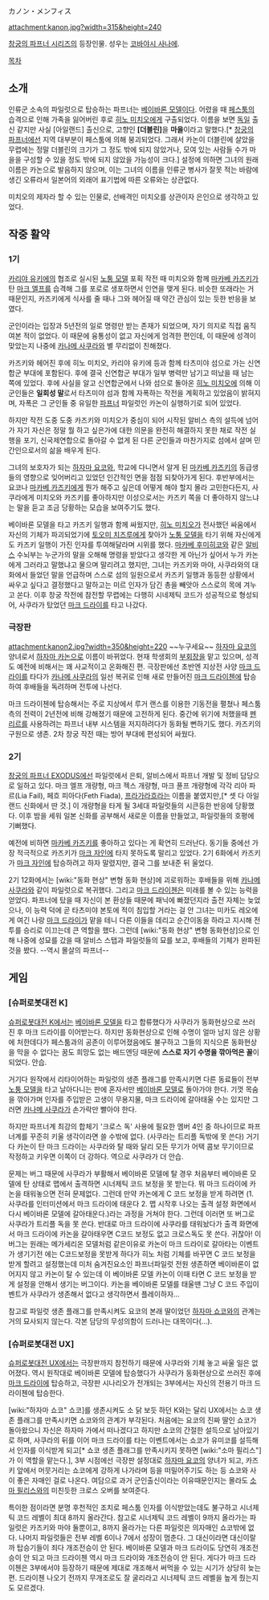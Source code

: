 カノン・メンフィス

attachment:kanon.jpg?width=315&height=240

[[창궁의 파프너 시리즈]]의 등장인물. 성우는 [[코바야시 사나에]].

[[목차]]
== 소개 ==
인류군 소속의 파일럿으로 탑승하는 파프너는 [[베이바론 모델]]이다. 어렸을 때 [[페스툼]]의 습격으로 인해 가족을 잃어버린 후로 [[히노 미치오]]에게 구출되었다. 이름을 보면 [[독일]] 출신 같지만 사실 [아일랜드] 출신으로, 고향인 '''[더블린]'''을 '''마을'''이라고 말했다.[* [[창궁의 파프너]]에선 지역 대부분이 페스툼에 의해 붕괴되었다. 그래서 카논이 더블린에 살았을 무렵에는 정말 더블린의 크기가 그 정도 밖에 되지 않았거나, 모여 있는 사람들 수가 마을을 구성할 수 있을 정도 밖에 되지 않았을 가능성이 크다.] 설정에 의하면 그녀의 원래 이름은 카논으로 발음하지 않으며, 이는 그녀의 이름을 인류군 병사가 잘못 적는 바람에 생긴 오류라서 일본어의 외래어 표기법에 따른 오류와는 상관없다.

미치오의 제자라 할 수 있는 인물로, 선배격인 미치오를 상관이자 은인으로 생각하고 있었다.

== 작중 활약 ==
=== 1기 ===
[[카리야 유키에]]의 협조로 실시된 [[노퉁 모델]] 포획 작전 때 미치오와 함께 [[마카베 카즈키]]가 탄 [[마크 엘프]]를 습격해 그를 포로로 생포하면서 인연을 맺게 된다. 비슷한 또래라는 거 때문인지, 카즈키에게 식사를 줄 때나 그와 헤어질 때 약간 관심이 있는 듯한 반응을 보였다.

군인이라는 입장과 5년전의 일로 명령만 받는 존재가 되었으며, 자기 의지로 직접 움직여본 적이 없었다. 이 때문에 융통성이 없고 자신에게 엄격한 편인데, 이 때문에 성격이 맞았는지 나중에 [[카나메 사쿠라]]와 별 무리없이 친해졌다.

카즈키와 헤어진 후에 히노 미치오, 카리야 유키에 등과 함께 타츠미야 섬으로 가는 신연합군 부대에 포함된다. 후에 결국 신연합군 부대가 일부 병력만 남기고 떠났을 때 남는 쪽에 있었다. 후에 사실을 알고 신연합군에서 나와 섬으로 돌아온 [[히노 미치오]]에 의해 이 군인들은 '''일회성 말'''로서 타츠미야 섬과 함께 자폭하는 작전을 계획하고 있었음이 밝혀지며, 자폭은 그 군인들 중 유일한 [[파프너]] 파일럿인 카논이 실행하기로 되어 있었다.

하지만 작전 도중 도중 카즈키와 미치오가 중심이 되어 시작된 알비스 측의 설득에 넘어가 자기 자신은 정말 뭘 하고 싶은가에 대한 의문을 완전히 해결하지 못한 채로 작전 실행을 포기, 신국제연합으로 돌아갈 수 없게 된 다른 군인들과 마찬가지로 섬에서 살며 민간인으로서의 삶을 배우게 된다.

그녀의 보호자가 되는 [[하자마 요코]]와, 학교에 다니면서 알게 된 [[마카베 카즈키]]의 동급생들의 영향으로 잊어버리고 있었던 인간적인 면을 점점 되찾아가게 된다. 후반부에서는 요코나 [[마카베 카즈키]]에게 뭔가 해주고 싶은데 어떻게 해야 할지 몰라 고민한다든지, 사쿠라에게 미치오와 카즈키를 좋아하지만 이성으로서는 카즈키 쪽을 더 좋아하지 않느냐는 말을 듣고 조금 당황하는 모습을 보여주기도 했다.

베이바론 모델을 타고 카즈키 일행과 함께 싸웠지만, [[히노 미치오]]가 전사했던 싸움에서 자신의 기체가 파괴되었기에 [[토오미 치즈루]]에게 찾아가 [[노퉁 모델]]을 타기 위해 자신에게도 카즈키 일행이 가진 인자를 투여해달라며 시위를 했다. [[마카베 후미히코]]와 같은 [[알비스]] 수뇌부는 누군가의 말을 오해해 명령을 받았다고 생각한 게 아닌가 싶어서 누가 카논에게 그러라고 말했냐고 물으며 말리려고 했지만, 그녀는 카즈키와 마야, 사쿠라와의 대화에서 들었던 말을 언급하며 스스로 섬의 일원으로서 카즈키 일행과 동등한 상황에서 싸우고 싶다고 결정했다고 말하고는 미르 인자가 담긴 총을 빼앗아 스스로의 목에 겨누고 쏜다. 이후 창궁 작전에 참전할 무렵에는 다행히 시네제틱 코드가 성공적으로 형성되어, 사쿠라가 탔었던 [[마크 드라이]]를 타고 나갔다.

=== 극장판 ===
attachment:kanon2.jpg?width=350&height=220
~~누구세요~~
[[하자마 요코]]의 양녀로서 [[하자마 카논]]으로 이름이 바뀌었다. 현재 학생회의 [[부회장]]을 맡고 있으며, 성격도 예전에 비해서는 꽤 사교적이고 온화해진 편. 극장판에선 초반엔 지상전 사양 [[마크 드라이]]를 타다가 [[카나메 사쿠라]]의 일선 복귀로 인해 새로 만들어진 [[마크 드라이첸]]에 탑승하여 후배들을 독려하며 전투에 나선다.

마크 드라이첸에 탑승해서는 주로 지상에서 루거 랜스를 이용한 기동전을 펼쳤나 페스툼 측의 전력이 2년전에 비해 강해졌기 때문에 고전하게 된다. 중간에 위기에 처했을때 [[펜리르]]를 사용하려는 파프너 내부 시스템을 저지하려다가 동화될 뻔하기도 했다. 카즈키의 구원으로 생존. 2차 창궁 작전 때는 방어 부대에 편성되어 싸웠다.

=== 2기 ===
[[창궁의 파프너 EXODUS]]에선 파일럿에서 은퇴, 알비스에서 파프너 개발 및 정비 담당으로 일하고 있다. 마크 엘프 개량형, 마크 젝스 개량형, 마크 퓬프 개량형에 각각 리아 파르(Lia Fail), 페흐 피아다(Feth Fiada), [[프라가라흐]]라는 이름을 붙였지만,[* 셋 다 아일랜드 신화에서 딴 것.] 이 개량형을 타게 될 3세대 파일럿들의 시큰둥한 반응에 당황했다. 이후 밤을 세워 일본 신화를 공부해서 새로운 이름을 만들었고, 파일럿들의 호평에 기뻐했다.

예전에 비하면 [[마카베 카즈키]]를 좋아하고 있다는 게 확연히 드러난다. 동기들 중에선 가장 적극적으로 카즈키가 [[마크 자인]]에 타지 못하도록 말리고 있었다. 2기 6화에서 카즈키가 [[마크 자인]]에 탑승하려고 하자 말렸지만, 결국 그를 보내준 뒤 울었다.

2기 12화에서는 [wiki:"동화 현상" 변형 동화 현상]에 괴로워하는 후배들을 위해 [[카나메 사쿠라]]와 같이 파일럿으로 복귀했다. 그리고 [[마크 드라이첸]]은 미래를 볼 수 있는 능력을 얻었다. 파프너에 탔을 때 자신이 본 환상들 때문에 패닉에 빠졌던지라 출전 자체는 늦었으나, 이 능력 덕에 곧 타츠미야 본토에 적이 침입할 거라는 걸 안 그녀는 미카도 레오에게 여긴 나랑 [[마크 드라이]]가 맡을 테니 다른 이들을 데리고 순간이동을 하라고 지시해 전투를 승리로 이끄는데 큰 역할을 했다. 그런데 [wiki:"동화 현상" 변형 동화현상]으로 인해 나중에 성묘를 갔을 때 알비스 스탭과 파일럿들의 묘를 보고, 후배들의 기체가 완파된 것을 봤다. --역시 몰살의 파프너--

== 게임 ==
=== [슈퍼로봇대전 K] ===
[[슈퍼로봇대전 K]]에서는 [[베이바론 모델]]을 타고 합류했다가 사쿠라가 동화현상으로 쓰러진 후 마크 드라이를 이어받는다. 하지만 동화현상으로 인해 수명이 얼마 남지 않은 상황에 처한데다가 페스툼과의 공존이 이루어졌음에도 불구하고 그들의 지식으론 동화현상을 막을 수 없다는 꿈도 희망도 없는 배드엔딩 때문에 '''스스로 자기 수명을 깎아먹은 꼴'''이 되었다. 안습.

거기다 원작에서 리타이어하는 파일럿의 생존 플래그를 만족시키면 다른 동료들이 전부 [[노퉁 모델]]을 타고 날아다니는 판에 혼자서만 [[베이바론 모델]]로 돌아가야 한다. 기껏 목숨을 깎아가며 인자를 주입받은 고생이 무용지물, 마크 드라이에 갈아태울 수는 있지만 그러면 [[카나메 사쿠라]]가 손가락만 빨아야 한다.

하지만 파프너계 최강의 합체기 '크로스 독' 사용에 필요한 멤버 4인 중 하나이므로 파프너계를 꾸준히 키울 생각이라면 쓸 수밖에 없다. (사쿠라는 트리플 독밖에 못 쓴다) 거기다 카논이 탄 마크 드라이는 사쿠라와 탈 때와 달리 모든 무기가 어택 콤보 무기이므로 작정하고 키우면 이쪽이 더 강하다. 역으로 사쿠라가 더 안습.

문제는 버그 때문에 사쿠라가 부활해서 베이바론 모델에 탈 경우 처음부터 베이바론 모델에 탄 상태로 맵에서 출격하면 시너제틱 코드 보정을 못 받는다. 뭐 마크 드라이에 카논을 태워놓으면 전혀 문제없다. 그런데 만약 카논에게 C 코드 보정을 받게 하려면 (1. 사쿠라를 인터미션에서 마크 드라이에 태운다 2. 맵 시작후 나오는 출격 설정 화면에서 다시 베이바론 모델에 갈아태운다.)라는 과정을 거쳐야 한다. 그런데 이러면 또 버그로 사쿠라가 트리플 독을 못 쓴다. 반대로 마크 드라이에 사쿠라를 태워놨다가 출격 화면에서 마크 드라이에 카논을 갈아태우면 C코드 보정도 없고 크로스독도 못 쓴다. 귀찮아! 이버그는 원래는 메가세리온 모델처럼 같은이유로 카논이 마크 드라이로 갈아타는 이벤트가 생기기전 에는 C코드보정을 못받게 하다가 히노 처럼 기체를 바꾸면 C 코드 보정을 받게 할려고 설정했는데 미처 숨겨진요소인 파프너파일럿 전원 생존하면 베이바론이 없어지지 않고 카논이 탈 수 있는데 이 베이바론 모델 카논이 이때 타면 C 코드 보정을 받게 설정을 안해서 생기는 버그이다. 카논을 베이바론 모델를 태울땐 그냥 C 코드 주입이벤트가 사쿠라가 생존해서 없다고 생각하면서 플레이하자...

참고로 파일럿 생존 플래그를 만족시켜도 요코의 본래 딸이었던 [[하자마 쇼코]]와의 관계는 거의 묘사되지 않는다. 각본 담당의 무성의함이 드러나는 대목이다(...).

=== [슈퍼로봇대전 UX] ===
[[슈퍼로봇대전 UX]]에서는 극장판까지 참전하기 때문에 사쿠라와 기체 놓고 싸울 일은 없어졌다. 역시 원작대로 베이바론 모델에 탑승했다가 사쿠라가 동화현상으로 쓰러진 후에 [[마크 드라이]]에 탑승하고, 극장판 시나리오가 전개되는 3부에서는 자신의 전용기 마크 드라이첸에 탑승한다.

[wiki:"하자마 쇼코" 쇼코]를 생존시켜도 소 닭 보듯 하던 K와는 달리 UX에서는 쇼코 생존 플래그를 만족시키면 쇼코와의 관계가 부각된다. 처음에는 요코의 진짜 딸인 쇼코가 돌아왔으니 자신은 하자마 가에서 떠나겠다고 하지만 쇼코의 간절한 설득으로 남아있기로 하며, 사쿠라의 뒤를 이어 마크 드라이를 타는 이벤트에서는 쇼코가 유미코를 설득해서 인자를 이식받게 되고[* 쇼코 생존 플래그를 만족시키지 못하면 [wiki:"소마 필리스"]가 이 역할을 맡는다.], 3부 시점에선 극장판 설정대로 [[하자마 요코]]의 양녀가 되고, 카즈키 앞에서 머뭇거리는 쇼코에게 강하게 나가라며 등을 떠밀어주기도 하는 등 쇼코와 사이 좋은 자매인 걸로 나온다. 여담으로 과거 군인출신이라는 이유때문인지는 몰라도 [[소마 필리스]]와의 미친듯한 크로스 오버를 보여준다.

특이한 점이라면 분명 후천적인 조치로 페스툼 인자를 이식받았는데도 불구하고 시너제틱 코드 레벨이 최대 8까지 올라간다. 참고로 시너제틱 코드 레벨이 9까지 올라가는 파일럿은 카즈키와 마야 둘뿐이고, 8까지 올라가는 다른 파일럿은 의자매인 쇼코밖에 없다. 나머지 파일럿들은 전부 레벨 6이나 7에서 성장이 멈춘다. 그 대신이라면 대신이랄까 탑승기들이 죄다 개조전승이 안 된다. 베이바론 모델과 마크 드라이도 당연히 개조전승이 안 되고 마크 드라이첸 역시 마크 드라이와 개조전승이 안 된다. 게다가 마크 드라이첸은 3부에서야 등장하기 때문에 제대로 개조해서 써먹을 수 있는 시기가 상당히 늦는 편. 드라이첸 나오기 전까지 무개조로도 잘 굴리라고 시너제틱 코드 레벨을 높게 줬는지도 모르겠다.
